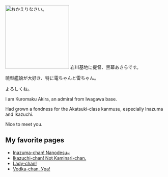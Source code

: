 [[File:-1.jpg|thumb|200x200px|おかえりなさい。]]
岩川基地に提督、黒幕あきらです。

暁型艦娘が大好き、特に電ちゃんと雷ちゃん。

よろしくね。

I am Kuromaku Akira, an admiral from Iwagawa base.

Had grown a fondness for the Akatsuki-class kanmusu, especially Inazuma and Ikazuchi.

Nice to meet you.

==My favorite pages==

* [http://kancolle.wikia.com/wiki/Inazuma Inazuma-chan! Nanodesu~]
* [http://kancolle.wikia.com/wiki/Ikazuchi Ikazuchi-chan! Not Kaminari-chan.]
* [http://kancolle.wikia.com/wiki/Akatsuki Lady-chan!]
* [http://kancolle.wikia.com/wiki/Hibiki Vodka-chan. Ура!]